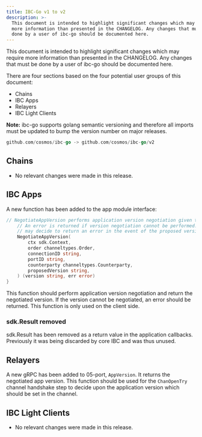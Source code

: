 ```yaml
---
title: IBC-Go v1 to v2
description: >-
  This document is intended to highlight significant changes which may require
  more information than presented in the CHANGELOG. Any changes that must be
  done by a user of ibc-go should be documented here.
---
```

This document is intended to highlight significant changes which may require more information than presented in the CHANGELOG.
Any changes that must be done by a user of ibc-go should be documented here.

There are four sections based on the four potential user groups of this document:

* Chains
* IBC Apps
* Relayers
* IBC Light Clients

**Note:** ibc-go supports golang semantic versioning and therefore all imports must be updated to bump the version number on major releases.

```go
github.com/cosmos/ibc-go -> github.com/cosmos/ibc-go/v2
```

## Chains

* No relevant changes were made in this release.

## IBC Apps

A new function has been added to the app module interface:

```go expandable
// NegotiateAppVersion performs application version negotiation given the provided channel ordering, connectionID, portID, counterparty and proposed version.
    // An error is returned if version negotiation cannot be performed. For example, an application module implementing this interface
    // may decide to return an error in the event of the proposed version being incompatible with it's own
    NegotiateAppVersion(
        ctx sdk.Context,
        order channeltypes.Order,
        connectionID string,
        portID string,
        counterparty channeltypes.Counterparty,
        proposedVersion string,
    ) (version string, err error)
}
```

This function should perform application version negotiation and return the negotiated version. If the version cannot be negotiated, an error should be returned. This function is only used on the client side.

### sdk.Result removed

sdk.Result has been removed as a return value in the application callbacks. Previously it was being discarded by core IBC and was thus unused.

## Relayers

A new gRPC has been added to 05-port, `AppVersion`. It returns the negotiated app version. This function should be used for the `ChanOpenTry` channel handshake step to decide upon the application version which should be set in the channel.

## IBC Light Clients

* No relevant changes were made in this release.
